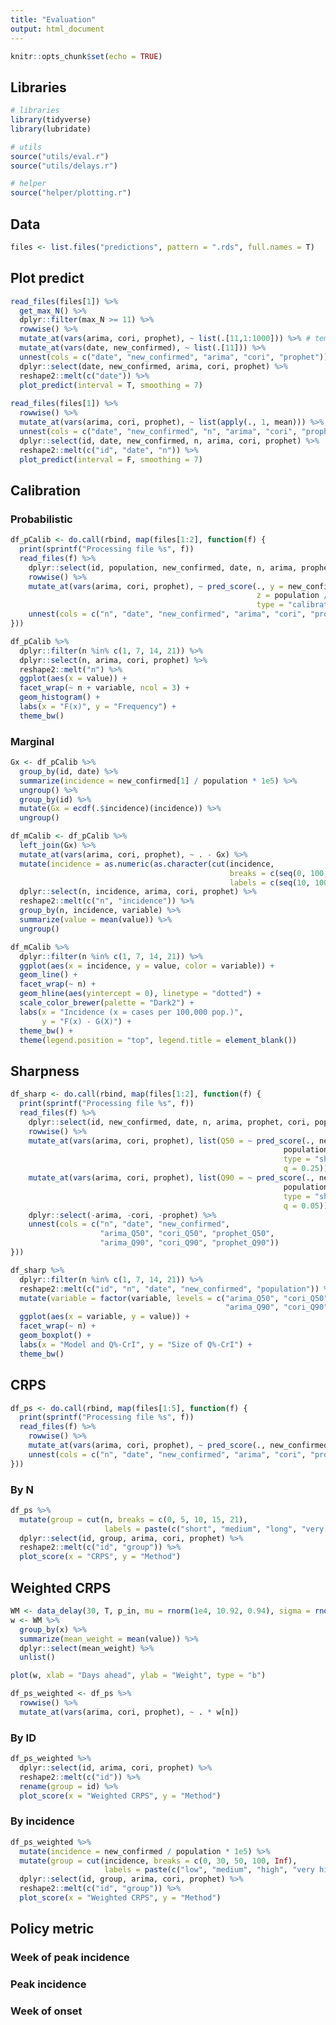 ```yaml
---
title: "Evaluation"
output: html_document
---
```


```r
knitr::opts_chunk$set(echo = TRUE)
```

## Libraries

```r
# libraries
library(tidyverse)
library(lubridate)

# utils
source("utils/eval.r")
source("utils/delays.r")

# helper
source("helper/plotting.r")
```

## Data

```r
files <- list.files("predictions", pattern = ".rds", full.names = T)
```


## Plot predict

```r
read_files(files[1]) %>%
  get_max_N() %>%
  dplyr::filter(max_N >= 11) %>%
  rowwise() %>%
  mutate_at(vars(arima, cori, prophet), ~ list(.[11,1:1000])) %>% # temporary fix
  mutate_at(vars(date, new_confirmed), ~ list(.[11])) %>% 
  unnest(cols = c("date", "new_confirmed", "arima", "cori", "prophet")) %>%
  dplyr::select(date, new_confirmed, arima, cori, prophet) %>%
  reshape2::melt(c("date")) %>%
  plot_predict(interval = T, smoothing = 7)
  
read_files(files[1]) %>%
  rowwise() %>%
  mutate_at(vars(arima, cori, prophet), ~ list(apply(., 1, mean))) %>%
  unnest(cols = c("date", "new_confirmed", "n", "arima", "cori", "prophet")) %>%
  dplyr::select(id, date, new_confirmed, n, arima, cori, prophet) %>%
  reshape2::melt(c("id", "date", "n")) %>%
  plot_predict(interval = F, smoothing = 7)
```


## Calibration

### Probabilistic

```r
df_pCalib <- do.call(rbind, map(files[1:2], function(f) {
  print(sprintf("Processing file %s", f))
  read_files(f) %>%
    dplyr::select(id, population, new_confirmed, date, n, arima, prophet, cori) %>%
    rowwise() %>%
    mutate_at(vars(arima, cori, prophet), ~ pred_score(., y = new_confirmed, 
                                                       z = population / 1e5,
                                                       type = "calibration")) %>%
    unnest(cols = c("n", "date", "new_confirmed", "arima", "cori", "prophet"))
}))

df_pCalib %>%
  dplyr::filter(n %in% c(1, 7, 14, 21)) %>%
  dplyr::select(n, arima, cori, prophet) %>%
  reshape2::melt("n") %>%
  ggplot(aes(x = value)) +
  facet_wrap(~ n + variable, ncol = 3) +
  geom_histogram() +
  labs(x = "F(x)", y = "Frequency") +
  theme_bw()
```


### Marginal

```r
Gx <- df_pCalib %>%
  group_by(id, date) %>% 
  summarize(incidence = new_confirmed[1] / population * 1e5) %>%
  ungroup() %>%
  group_by(id) %>%
  mutate(Gx = ecdf(.$incidence)(incidence)) %>%
  ungroup() 

df_mCalib <- df_pCalib %>%
  left_join(Gx) %>%
  mutate_at(vars(arima, cori, prophet), ~ . - Gx) %>%
  mutate(incidence = as.numeric(as.character(cut(incidence, 
                                                 breaks = c(seq(0, 100, 10), seq(125, 200, 25)), 
                                                 labels = c(seq(10, 100, 10), seq(125, 200, 25)))))) %>%
  dplyr::select(n, incidence, arima, cori, prophet) %>%
  reshape2::melt(c("n", "incidence")) %>%
  group_by(n, incidence, variable) %>%
  summarize(value = mean(value)) %>%
  ungroup() 

df_mCalib %>%
  dplyr::filter(n %in% c(1, 7, 14, 21)) %>%
  ggplot(aes(x = incidence, y = value, color = variable)) +
  geom_line() +
  facet_wrap(~ n) +
  geom_hline(aes(yintercept = 0), linetype = "dotted") +
  scale_color_brewer(palette = "Dark2") +
  labs(x = "Incidence (x = cases per 100,000 pop.)", 
       y = "F(x) - G(X)") +
  theme_bw() +
  theme(legend.position = "top", legend.title = element_blank())
```


## Sharpness

```r
df_sharp <- do.call(rbind, map(files[1:2], function(f) {
  print(sprintf("Processing file %s", f))
  read_files(f) %>%
    dplyr::select(id, new_confirmed, date, n, arima, prophet, cori, population) %>%
    rowwise() %>%
    mutate_at(vars(arima, cori, prophet), list(Q50 = ~ pred_score(., new_confirmed, 
                                                             population / 1e5, 
                                                             type = "sharpness", 
                                                             q = 0.25))) %>%
    mutate_at(vars(arima, cori, prophet), list(Q90 = ~ pred_score(., new_confirmed, 
                                                             population / 1e5, 
                                                             type = "sharpness", 
                                                             q = 0.05))) %>%
    dplyr::select(-arima, -cori, -prophet) %>%
    unnest(cols = c("n", "date", "new_confirmed", 
                    "arima_Q50", "cori_Q50", "prophet_Q50",
                    "arima_Q90", "cori_Q90", "prophet_Q90"))
}))

df_sharp %>%
  dplyr::filter(n %in% c(1, 7, 14, 21)) %>%
  reshape2::melt(c("id", "n", "date", "new_confirmed", "population")) %>%
  mutate(variable = factor(variable, levels = c("arima_Q50", "cori_Q50", "prophet_Q50",
                                                "arima_Q90", "cori_Q90", "prophet_Q90"))) %>%
  ggplot(aes(x = variable, y = value)) +
  facet_wrap(~ n) +
  geom_boxplot() +
  labs(x = "Model and Q%-CrI", y = "Size of Q%-CrI") +
  theme_bw()
```


## CRPS

```r
df_ps <- do.call(rbind, map(files[1:5], function(f) {
  print(sprintf("Processing file %s", f))
  read_files(f) %>%
    rowwise() %>%
    mutate_at(vars(arima, cori, prophet), ~ pred_score(., new_confirmed, type = "crps")) %>%
    unnest(cols = c("n", "date", "new_confirmed", "arima", "cori", "prophet"))
}))
```


### By N

```r
df_ps %>%
  mutate(group = cut(n, breaks = c(0, 5, 10, 15, 21), 
                     labels = paste(c("short", "medium", "long", "very long"), "forecast", sep = " "))) %>%
  dplyr::select(id, group, arima, cori, prophet) %>%
  reshape2::melt(c("id", "group")) %>%
  plot_score(x = "CRPS", y = "Method")
```


## Weighted CRPS

```r
WM <- data_delay(30, T, p_in, mu = rnorm(1e4, 10.92, 0.94), sigma = rnorm(1e4, 5.41, 0.27))
w <- WM %>%
  group_by(x) %>%
  summarize(mean_weight = mean(value)) %>%
  dplyr::select(mean_weight) %>%
  unlist()

plot(w, xlab = "Days ahead", ylab = "Weight", type = "b")

df_ps_weighted <- df_ps %>%
  rowwise() %>%
  mutate_at(vars(arima, cori, prophet), ~ . * w[n]) 
```

### By ID

```r
df_ps_weighted %>%
  dplyr::select(id, arima, cori, prophet) %>%
  reshape2::melt(c("id")) %>% 
  rename(group = id) %>%
  plot_score(x = "Weighted CRPS", y = "Method")
```

### By incidence

```r
df_ps_weighted %>%
  mutate(incidence = new_confirmed / population * 1e5) %>%
  mutate(group = cut(incidence, breaks = c(0, 30, 50, 100, Inf), 
                     labels = paste(c("low", "medium", "high", "very high"), "incidence", sep = " "))) %>%
  dplyr::select(id, group, arima, cori, prophet) %>%
  reshape2::melt(c("id", "group")) %>%
  plot_score(x = "Weighted CRPS", y = "Method")
```



## Policy metric

### Week of peak incidence

### Peak incidence

### Week of onset





